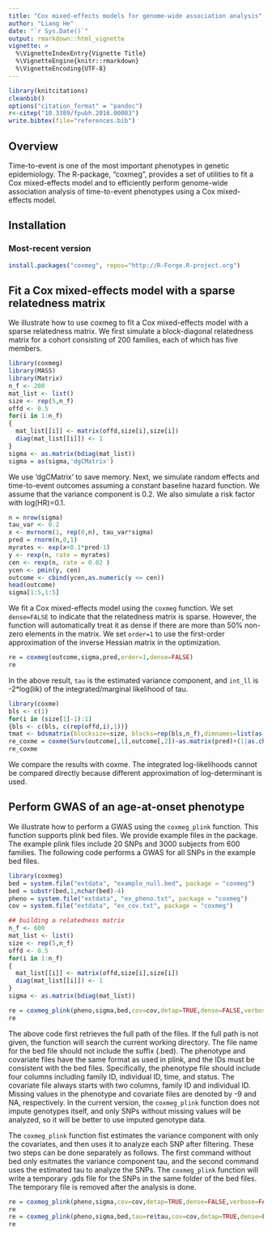 ---
title: "Cox mixed-effects models for genome-wide association analysis"
author: "Liang He"
date: "`r Sys.Date()`"
output: rmarkdown::html_vignette
vignette: >
  %\VignetteIndexEntry{Vignette Title}
  %\VignetteEngine{knitr::rmarkdown}
  %\VignetteEncoding{UTF-8}
---

```{r, message=FALSE, warning=FALSE,echo=FALSE}
library(knitcitations)
cleanbib()
options("citation_format" = "pandoc")
r<-citep("10.3389/fpubh.2016.00003")
write.bibtex(file="references.bib")
```


## Overview

Time-to-event is one of the most important phenotypes in genetic epidemiology. The R-package, "coxmeg", provides a set of utilities to fit a Cox mixed-effects model and to efficiently perform genome-wide association analysis of time-to-event phenotypes using a Cox mixed-effects model. 

## Installation

### Most-recent version
```{r,eval=FALSE}
install.packages("coxmeg", repos="http://R-Forge.R-project.org")
```

## Fit a Cox mixed-effects model with a sparse relatedness matrix

We illustrate how to use coxmeg to fit a Cox mixed-effects model with a sparse relatedness matrix. We first simulate a block-diagonal relatedness matrix for a cohort consisting of 200 families, each of which has five members.

```{r,echo=TRUE}
library(coxmeg)
library(MASS)
library(Matrix)
n_f <- 200
mat_list <- list()
size <- rep(5,n_f)
offd <- 0.5
for(i in 1:n_f)
{
  mat_list[[i]] <- matrix(offd,size[i],size[i])
  diag(mat_list[[i]]) <- 1
}
sigma <- as.matrix(bdiag(mat_list))
sigma = as(sigma,'dgCMatrix')

```

We use 'dgCMatrix' to save memory. Next, we simulate random effects and time-to-event outcomes assuming a constant baseline hazard function. We assume that the variance component is 0.2. We also simulate a risk factor with log(HR)=0.1. 

```{r,echo=TRUE}
n = nrow(sigma)
tau_var <- 0.2
x <- mvrnorm(1, rep(0,n), tau_var*sigma)
pred = rnorm(n,0,1)
myrates <- exp(x+0.1*pred-1)
y <- rexp(n, rate = myrates)
cen <- rexp(n, rate = 0.02 )
ycen <- pmin(y, cen)
outcome <- cbind(ycen,as.numeric(y <= cen))
head(outcome)
sigma[1:5,1:5]

```

We fit a Cox mixed-effects model using the ```coxmeg``` function. We set ```dense=FALSE``` to indicate that the relatedness matrix is sparse. However, the function will automatically treat it as dense if there are more than 50% non-zero elements in the matrix. We set ```order=1``` to use the first-order approximation of the inverse Hessian matrix in the optimization.  

```{r,echo=TRUE}
re = coxmeg(outcome,sigma,pred,order=1,dense=FALSE)
re
```

In the above result, ```tau``` is the estimated variance component, and ```int_ll``` is -2*log(lik) of the integrated/marginal likelihood of tau. 

```{r,echo=TRUE}
library(coxme)
bls <- c(1)
for(i in (size[1]-1):1)
{bls <- c(bls, c(rep(offd,i),1))}
tmat <- bdsmatrix(blocksize=size, blocks=rep(bls,n_f),dimnames=list(as.character(1:n),as.character(1:n)))
re_coxme = coxme(Surv(outcome[,1],outcome[,2])~as.matrix(pred)+(1|as.character(1:n)), varlist=list(tmat),ties='breslow')
re_coxme
```

We compare the results with coxme. The integrated log-likelihoods cannot be compared directly because different approximation of log-determinant is used. 

## Perform GWAS of an age-at-onset phenotype

We illustrate how to perform a GWAS using the ```coxmeg_plink``` function. This function supports plink bed files. We provide example files in the package. The example plink files include 20 SNPs and 3000 subjects from 600 families. The following code performs a GWAS for all SNPs in the example bed files.

```{r,echo=TRUE}
library(coxmeg)
bed = system.file("extdata", "example_null.bed", package = "coxmeg")
bed = substr(bed,1,nchar(bed)-4)
pheno = system.file("extdata", "ex_pheno.txt", package = "coxmeg")
cov = system.file("extdata", "ex_cov.txt", package = "coxmeg")

## building a relatedness matrix
n_f <- 600
mat_list <- list()
size <- rep(5,n_f)
offd <- 0.5
for(i in 1:n_f)
{
  mat_list[[i]] <- matrix(offd,size[i],size[i])
  diag(mat_list[[i]]) <- 1
}
sigma <- as.matrix(bdiag(mat_list))

re = coxmeg_plink(pheno,sigma,bed,cov=cov,detap=TRUE,dense=FALSE,verbose=FALSE)
re
```

The above code first retrieves the full path of the files. If the full path is not given, the function will search the current working directory. The file name for the bed file should not include the suffix (.bed). The phenotype and covariate files have the same format as used in plink, and the IDs must be consistent with the bed files. Specifically, the phenotype file should include four columns including family ID, individual ID, time, and status. The covariate file always starts with two columns, family ID and individual ID. Missing values in the phenotype and covariate files are denoted by -9 and NA, respectively. In the current version, the ```coxmeg_plink``` function does not impute genotypes itself, and only SNPs without missing values will be analyzed, so it will be better to use imputed genotype data. 

The ```coxmeg_plink``` function fist estimates the variance component with only the covariates, and then uses it to analyze each SNP after filtering. These two steps can be done separately as follows. The first command without bed only esitmates the variance component tau, and the second command uses the estimated tau to analyze the SNPs. The ```coxmeg_plink``` function will write a temporary .gds file for the SNPs in the same folder of the bed files. The temporary file is removed after the analysis is done. 

```{r,echo=TRUE}
re = coxmeg_plink(pheno,sigma,cov=cov,detap=TRUE,dense=FALSE,verbose=FALSE)
re
re = coxmeg_plink(pheno,sigma,bed,tau=re$tau,cov=cov,detap=TRUE,dense=FALSE,verbose=FALSE)
re
```

